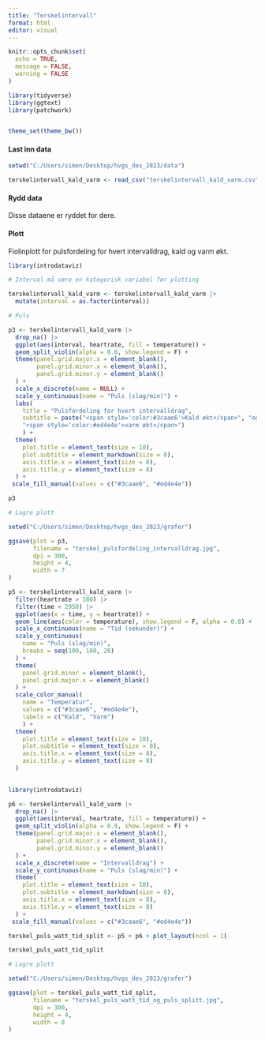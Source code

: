 ```yaml
---
title: "Terskelintervall"
format: html
editor: visual
---
```


```r

knitr::opts_chunk$set(
  echo = TRUE,
  message = FALSE,
  warning = FALSE
)
```

```r

library(tidyverse)
library(ggtext)
library(patchwork)


theme_set(theme_bw())
```

#### Last inn data

```r

setwd("C:/Users/simen/Desktop/hvgs_des_2023/data")

terskelintervall_kald_varm <- read_csv("terskelintervall_kald_varm.csv")
```

#### Rydd data

Disse dataene er ryddet for dere.

#### Plott

Fiolinplott for pulsfordeling for hvert intervalldrag, kald og varm økt.

```r

library(introdataviz)

# Interval må være en kategorisk variabel før plotting

terskelintervall_kald_varm <- terskelintervall_kald_varm |> 
  mutate(interval = as.factor(interval))

# Puls

p3 <- terskelintervall_kald_varm |> 
  drop_na() |> 
  ggplot(aes(interval, heartrate, fill = temperature)) +
  geom_split_violin(alpha = 0.8, show.legend = F) +
  theme(panel.grid.major.x = element_blank(),
        panel.grid.minor.x = element_blank(),
        panel.grid.minor.y = element_blank()
  ) +
  scale_x_discrete(name = NULL) +
  scale_y_continuous(name = "Puls (slag/min)") +
  labs(
    title = "Pulsfordeling for hvert intervalldrag",
    subtitle = paste("<span style='color:#3caae6'>Kald økt</span>", "og",
    "<span style='color:#ed4e4e'>varm økt</span>")
    ) +
  theme(
    plot.title = element_text(size = 10),
    plot.subtitle = element_markdown(size = 8),
    axis.title.x = element_text(size = 8),
    axis.title.y = element_text(size = 8)
  ) +
 scale_fill_manual(values = c("#3caae6", "#ed4e4e"))

p3
```

```r

# Lagre plott

setwd("C:/Users/simen/Desktop/hvgs_des_2023/grafer")

ggsave(plot = p3,
       filename = "terskel_pulsfordeling_intervalldrag.jpg",
       dpi = 300,
       height = 4,
       width = 7
)
```

```r

p5 <- terskelintervall_kald_varm |> 
  filter(heartrate > 100) |> 
  filter(time < 2950) |> 
  ggplot(aes(x = time, y = heartrate)) +
  geom_line(aes(color = temperature), show.legend = F, alpha = 0.8) +
  scale_x_continuous(name = "Tid (sekunder)") +
  scale_y_continuous(
    name = "Puls (slag/min)",
    breaks = seq(100, 180, 20)
  ) +
  theme(
    panel.grid.minor = element_blank(),
    panel.grid.major.x = element_blank()
  ) + 
  scale_color_manual(
    name = "Temperatur",
    values = c("#3caae6", "#ed4e4e"),
    labels = c("Kald", "Varm")
    ) +
  theme(
    plot.title = element_text(size = 10),
    plot.subtitle = element_text(size = 8),
    axis.title.x = element_text(size = 8),
    axis.title.y = element_text(size = 8)
  )
  

library(introdataviz)

p6 <- terskelintervall_kald_varm |> 
  drop_na() |> 
  ggplot(aes(interval, heartrate, fill = temperature)) +
  geom_split_violin(alpha = 0.8, show.legend = F) +
  theme(panel.grid.major.x = element_blank(),
        panel.grid.minor.x = element_blank(),
        panel.grid.minor.y = element_blank()
  ) +
  scale_x_discrete(name = "Intervalldrag") +
  scale_y_continuous(name = "Puls (slag/min)") +
  theme(
    plot.title = element_text(size = 10),
    plot.subtitle = element_markdown(size = 8),
    axis.title.x = element_text(size = 8),
    axis.title.y = element_text(size = 8)
  ) +
 scale_fill_manual(values = c("#3caae6", "#ed4e4e"))

terskel_puls_watt_tid_split <- p5 + p6 + plot_layout(ncol = 1)

terskel_puls_watt_tid_split
```

```r

# Lagre plott

setwd("C:/Users/simen/Desktop/hvgs_des_2023/grafer")

ggsave(plot = terskel_puls_watt_tid_split,
       filename = "terskel_puls_watt_tid_og_puls_splitt.jpg",
       dpi = 300,
       height = 4,
       width = 8
)
```
